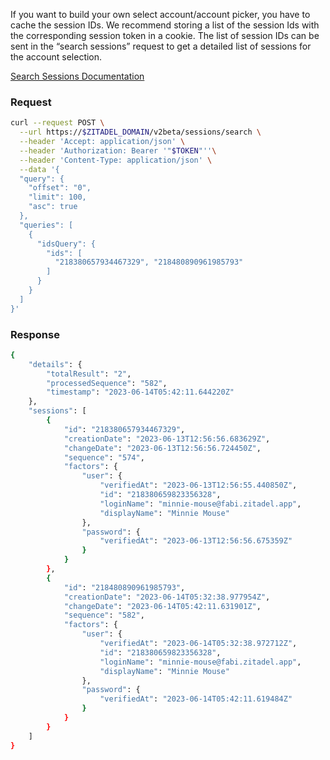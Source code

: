 
If you want to build your own select account/account picker, you have to cache the session IDs.
We recommend storing a list of the session Ids with the corresponding session token in a cookie.
The list of session IDs can be sent in the “search sessions” request to get a detailed list of sessions for the account selection.

[Search Sessions Documentation](/docs/apis/resources/session_service/session-service-list-sessions)

### Request

```bash
curl --request POST \
  --url https://$ZITADEL_DOMAIN/v2beta/sessions/search \
  --header 'Accept: application/json' \
  --header 'Authorization: Bearer '"$TOKEN"''\
  --header 'Content-Type: application/json' \
  --data '{
  "query": {
    "offset": "0",
    "limit": 100,
    "asc": true
  },
  "queries": [
    {
      "idsQuery": {
        "ids": [
          "218380657934467329", "218480890961985793"
        ]
      }
    }
  ]
}'
```

### Response

```bash
{
	"details": {
		"totalResult": "2",
		"processedSequence": "582",
		"timestamp": "2023-06-14T05:42:11.644220Z"
	},
	"sessions": [
		{
			"id": "218380657934467329",
			"creationDate": "2023-06-13T12:56:56.683629Z",
			"changeDate": "2023-06-13T12:56:56.724450Z",
			"sequence": "574",
			"factors": {
				"user": {
					"verifiedAt": "2023-06-13T12:56:55.440850Z",
					"id": "218380659823356328",
					"loginName": "minnie-mouse@fabi.zitadel.app",
					"displayName": "Minnie Mouse"
				},
				"password": {
					"verifiedAt": "2023-06-13T12:56:56.675359Z"
				}
			}
		},
		{
			"id": "218480890961985793",
			"creationDate": "2023-06-14T05:32:38.977954Z",
			"changeDate": "2023-06-14T05:42:11.631901Z",
			"sequence": "582",
			"factors": {
				"user": {
					"verifiedAt": "2023-06-14T05:32:38.972712Z",
					"id": "218380659823356328",
					"loginName": "minnie-mouse@fabi.zitadel.app",
					"displayName": "Minnie Mouse"
				},
				"password": {
					"verifiedAt": "2023-06-14T05:42:11.619484Z"
				}
			}
		}
	]
}
```

